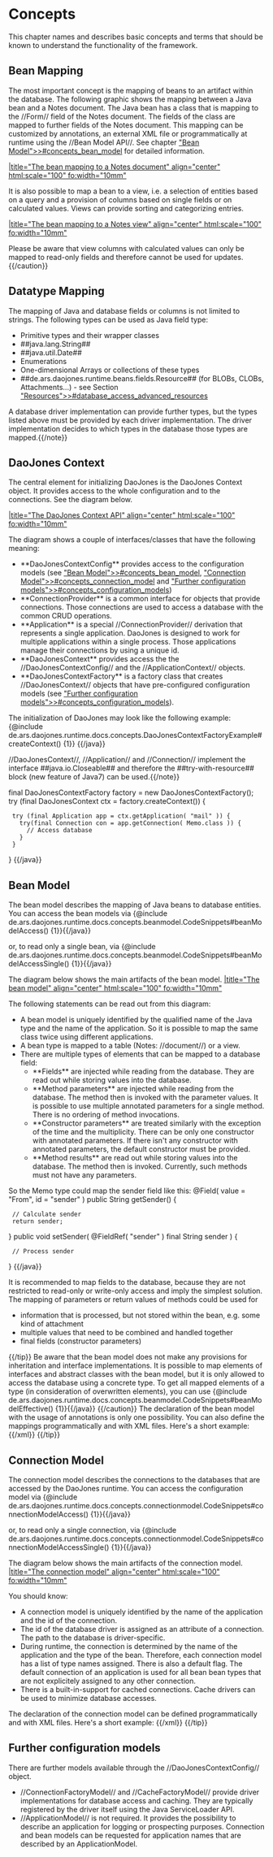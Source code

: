 = Concepts =

This chapter names and describes basic concepts and terms that should be known to understand the functionality of the framework.

== Bean Mapping ==

The most important concept is the mapping of beans to an artifact within the database. The following graphic shows the mapping between a Java bean and a Notes document. The Java bean has a class that is mapping to the //Form// field of the Notes document. The fields of the class are mapped to further fields of the Notes document. This mapping can be customized by annotations, an external XML file or programmatically at runtime using the //Bean Model API//. See chapter [["Bean Model">>#concepts_bean_model]] for detailed information.

[[image:images/content/concepts/mapping.png||title="The bean mapping to a Notes document" align="center" html:scale="100" fo:width="10mm"]]

It is also possible to map a bean to a view, i.e. a selection of entities based on a query and a provision of columns based on single fields or on calculated values. Views can provide sorting and categorizing entries.

[[image:images/content/concepts/mappingView.png||title="The bean mapping to a Notes view" align="center" html:scale="100" fo:width="10mm"]]

{{caution}}Please be aware that view columns with calculated values can only be mapped to read-only fields and therefore cannot be used for updates.{{/caution}}

== Datatype Mapping ==

The mapping of Java and database fields or columns is not limited to strings. The following types can be used as Java field type:
* Primitive types and their wrapper classes
* ##java.lang.String##
* ##java.util.Date##
* Enumerations
* One-dimensional Arrays or collections of these types
* ##de.ars.daojones.runtime.beans.fields.Resource## (for BLOBs, CLOBs, Attachments...) - see Section [["Resources">>#database_access_advanced_resources]]

{{note}}A database driver implementation can provide further types, but the types listed above must be provided by each driver implementation. The driver implementation decides to which types in the database those types are mapped.{{/note}}

== DaoJones Context ==

The central element for initializing DaoJones is the DaoJones Context object. It provides access to the whole configuration and to the connections. See the diagram below.

[[image:images/content/concepts/daojonescontext.png||title="The DaoJones Context API" align="center" html:scale="100" fo:width="10mm"]]

The diagram shows a couple of interfaces/classes that have the following meaning:
* **DaoJonesContextConfig** provides access to the configuration models (see [["Bean Model">>#concepts_bean_model]], [["Connection Model">>#concepts_connection_model]] and [["Further configuration models">>#concepts_configuration_models]])
* **ConnectionProvider** is a common interface for objects that provide connections. Those connections are used to access a database with the common CRUD operations.
* **Application** is a special //ConnectionProvider// derivation that represents a single application. DaoJones is designed to work for multiple applications within a single process. Those applications manage their connections by using a unique id.
* **DaoJonesContext** provides access the the //DaoJonesContextConfig// and the //ApplicationContext// objects.
* **DaoJonesContextFactory** is a factory class that creates //DaoJonesContext// objects that have pre-configured configuration models (see [["Further configuration models">>#concepts_configuration_models]]).

The initialization of DaoJones may look like the following example:
{{java}}
{@include de.ars.daojones.runtime.docs.concepts.DaoJonesContextFactoryExample#createContext() {1}}
{{/java}}

{{note}}//DaoJonesContext//, //Application// and //Connection// implement the interface ##java.io.Closeable## and therefore the ##try-with-resource## block (new feature of Java7) can be used.{{/note}}

{{java}}
final DaoJonesContextFactory factory = new DaoJonesContextFactory();
try (final DaoJonesContext ctx = factory.createContext()) {
  try (final Application app = ctx.getApplication( "mail" )) {
    try(final Connection<Memo> con = app.getConnection( Memo.class )) {
      // Access database
    }
  }
}
{{/java}}
  
== Bean Model {{anchor id=concepts_bean_model /}}==

The bean model describes the mapping of Java beans to database entities. You can access the bean models via
{{java}}{@include de.ars.daojones.runtime.docs.concepts.beanmodel.CodeSnippets#beanModelAccess() {1}}{{/java}}

or, to read only a single bean, via
{{java}}{@include de.ars.daojones.runtime.docs.concepts.beanmodel.CodeSnippets#beanModelAccessSingle() {1}}{{/java}}

The diagram below shows the main artifacts of the bean model.
[[image:images/content/concepts/beanmodel.png||title="The bean model" align="center" html:scale="100" fo:width="10mm"]]

The following statements can be read out from this diagram:
* A bean model is uniquely identified by the qualified name of the Java type and the name of the application. So it is possible to map the same class twice using different applications.
* A bean type is mapped to a table (Notes: //document//) or a view.
* There are multiple types of elements that can be mapped to a database field:
** **Fields** are injected while reading from the database. They are read out while storing values into the database.
** **Method parameters** are injected while reading from the database. The method then is invoked with the parameter values. It is possible to use multiple annotated parameters for a single method. There is no ordering of method invocations.
** **Constructor parameters** are treated similarly with the exception of the time and the multiplicity. There can be only one constructor with annotated parameters. If there isn't any constructor with annotated parameters, the default constructor must be provided.
** **Method results** are read out while storing values into the database. The method then is invoked. Currently, such methods must not have any parameters.

So the Memo type could map the sender field like this:
{{java}}
@Field( value = "From", id = "sender" )
public String getSender() {
  // Calculate sender
  return sender;
}
public void setSender( @FieldRef( "sender" ) final String sender ) {
  // Process sender
}
{{/java}}

{{tip}}
It is recommended to map fields to the database, because they are not restricted to read-only or write-only access and imply the simplest solution.
The mapping of parameters or return values of methods could be used for
* information that is processed, but not stored within the bean, e.g. some kind of attachment
* multiple values that need to be combined and handled together
* final fields (constructor parameters)  
{{/tip}}
{{caution}}Be aware that the bean model does not make any provisions for inheritation and interface implementations. It is possible to map elements of interfaces and abstract classes with the bean model, but it is only allowed to access the database using a concrete type. To get all mapped elements of a type (in consideration of overwritten elements), you can use
{{java}}{@include de.ars.daojones.runtime.docs.concepts.beanmodel.CodeSnippets#beanModelEffective() {1}}{{/java}}
{{/caution}}
{{tip}}
The declaration of the bean model with the usage of annotations is only one possibility. You can also define the mappings programmatically and with XML files. Here's a short example:
{{xml}}<wikbook:include href="content/concepts/beanmodel.xml"/>{{/xml}}
{{/tip}}

== Connection Model {{anchor id=concepts_connection_model /}}==

The connection model describes the connections to the databases that are accessed by the DaoJones runtime. You can access the configuration model via
{{java}}{@include de.ars.daojones.runtime.docs.concepts.connectionmodel.CodeSnippets#connectionModelAccess() {1}}{{/java}}

or, to read only a single connection, via
{{java}}{@include de.ars.daojones.runtime.docs.concepts.connectionmodel.CodeSnippets#connectionModelAccessSingle() {1}}{{/java}}

The diagram below shows the main artifacts of the connection model.
[[image:images/content/concepts/connectionmodel.png||title="The connection model" align="center" html:scale="100" fo:width="10mm"]]

You should know:
* A connection model is uniquely identified by the name of the application and the id of the connection.
* The id of the database driver is assigned as an attribute of a connection. The path to the database is driver-specific.
* During runtime, the connection is determined by the name of the application and the type of the bean. Therefore, each connection model has a list of type names assigned. There is also a default flag. The default connection of an application is used for all bean bean types that are not explicitely assigned to any other connection. 
* There is a built-in-support for cached connections. Cache drivers can be used to minimize database accesses.

{{tip}}
The declaration of the connection model can be defined programmatically and with XML files. Here's a short example:
{{xml}}<wikbook:include href="content/concepts/connectionmodel.xml"/>{{/xml}}
{{/tip}}

== Further configuration models  {{anchor id=concepts_configuration_models /}} ==

There are further models available through the //DaoJonesContextConfig// object.
* //ConnectionFactoryModel// and //CacheFactoryModel// provide driver implementations for database access and caching. They are typically registered by the driver itself using the Java ServiceLoader API.
* //ApplicationModel// is not required. It provides the possibility to describe an application for logging or prospecting purposes. Connection and bean models can be requested for application names that are described by an ApplicationModel.


  